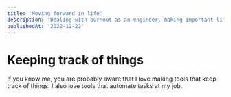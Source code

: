 ```yaml
---
title: 'Moving forward in life'
description: 'Dealing with burnout as an engineer, making important life decisions, and loving every minute of it'
publishedAt: '2022-12-22'
---
```


# Keeping track of things

<p>
	If you know me, you are probably aware that I love making tools that keep
	track of things. I also love tools that automate tasks at my job.
</p>
